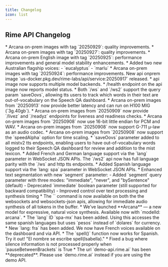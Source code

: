 ```yaml
---
title: Changelog
icon: list
---
```


## Rime API Changelog

<Update label="2025-09-29">
 * Arcana on-prem images with tag `20250929`: quality improvements.
</Update>

<Update label="2025-09-27">
 * Arcana on-prem images with tag `20250927`: quality improvements.
</Update>

<Update label="2025-09-25">
 * Arcana on-prem English image with tag `20250925`: performance improvements and general model stability enhancements.
 * Added two new Australian flagship voices:
   - `eucalyptus`
   - `marlu`
</Update>

<Update label="2025-09-24">
 * Arcana on-prem images with tag `20250924`: performance improvements.
</Update>

<Update label="2025-09-17">
New api onprem image `us-docker.pkg.dev/rime-labs/api/service:20250917` released.
* api image now supports multiple model backends.
* /health endpoint on the api image now reports model status.
</Update>

<Update label="2025-09-13">
 * Both `/ws` and `/ws2` support the query param `saveOovs`, allowing tts users to track which words in their text are out-of-vocabulary on
 the Speech QA dashboard.
</Update>

<Update label="2025-09-13">
 * Arcana on-prem images from `20250913` now provide better latency and can run on H100 MIG (`3g.40gb`).
</Update>

<Update label="2025-09-09">
 * Arcana on-prem images from `20250909` now provide `/livez` and `/readyz` endpoints for liveness and readiness checks.
</Update>

<Update label="2025-09-08">
 * Arcana on-prem images from `20250908` now use 16-bit little endian for PCM and WAV.
 * Arcana on-prem images from `20250908` now support G-711 μ-law as an audio codec.
 * Arcana on-prem images from `20250908` now support the `speedAlpha` option for time scaling.
</Update>

<Update label="2025-09-02">
 * `saveOovs` parameter added to all mistv2 tts endpoints, enabling users to have out-of-vocabulary words logged to their Speech QA dashboard for review and addition to the mist lexicon.
</Update>

<Update label="2025-08-01">
 * Added French and German language support via the `lang` parameter in WebSocket JSON APIs. The `/ws2` api now has full language parity with the `/ws` and http tts endpoints.
</Update>

<Update label="2025-07-31">
 * Added Spanish language support via the `lang: spa` parameter in WebSocket JSON APIs.
 * Enhanced text segmentation with new `segment` parameter:
   - Added `segment` query parameter with three modes: "immediate", "never", and "bySentence" (default)
   - Deprecated `immediate` boolean parameter (still supported for backward compatibility)
   - Improved control over text processing and synthesis timing
</Update>

<Update label="2025-05-27">
 * The `<FLUSH>` command is now available on both the the websockets and websockets-json apis, allowing for immediate audio synthesis of all tokens in the buffer.
</Update>

<Update label="2025-04-24">
 * We’ve launched **Arcana** — a new model for expressive, natural voice synthesis. Available now with `modelId: arcana`.
</Update>

<Update label="2025-03-28">
 * The `lang` ID `spa-mx` has been added. Using this accesses the same spanish languages but uses `pesos` instead of `dolares` for currency.
 * New `lang: fra` has been added. We now have French voices available on the dashboard and via API.
</Update>

<Update label="2025-03-26">
  * The `spell()` function now works for Spanish. Try it out! "El nombre se escribe spell(Isabella)."
  * Fixed a bug where silence information is not processed properly when `pauseBetweenBrackets` is True
  * The url `demo-api.rime.ai` has been **deprecated**. Please use `demo.rime.ai` instead if you are using the demo API.
</Update>

